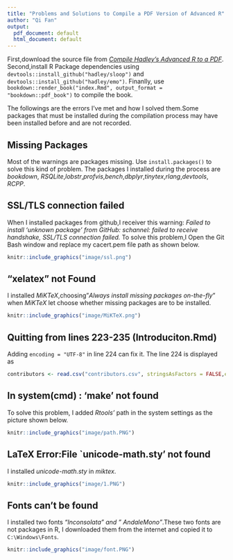```yaml
---
title: "Problems and Solutions to Compile a PDF Version of Advanced R"
author: "Qi Fan"
output:
  pdf_document: default
  html_document: default
---
```


First,download the source file from [*Compile Hadley’s Advanced R to a PDF*](http://brettklamer.com/diversions/statistical/compile-hadleys-advanced-r-programming-to-a-pdf/). 
Second,install R Package dependencies using `devtools::install_github("hadley/sloop")` and `devtools::install_github("hadley/emo")`. 
Finanlly, use `bookdown::render_book("index.Rmd", output_format = "bookdown::pdf_book")` to compile the book.

The followings are the errors I've met and how I solved them.Some packages that must be installed during the compilation process may have been installed before and are not recorded.

## Missing Packages

Most of the warnings are packages missing. Use `install.packages()` to solve this kind of problem. The packages I installed during the process are *bookdown*,
*RSQLite*,*lobstr*,*profvis*,*bench*,*dbplyr*,*tinytex*,*rlang*,*devtools*,
*RCPP*.

## SSL/TLS connection failed

When I installed packages from github,I receiver this warning:
*Failed to install 'unknown package' from GitHub:*
*schannel: failed to receive handshake, SSL/TLS connection failed.*
To solve this problem,I Open the Git Bash window and replace my cacert.pem file path as shown below.

```r
knitr::include_graphics("image/ssl.png")
```

## "xelatex" not Found

I installed *MiKTeX*,choosing"*Always install missing packages on-the-fly*" when *MiKTeX* let choose whether missing packages are to be installed.


```r
knitr::include_graphics("image/MiKTeX.png")
```

## Quitting from lines 223-235 (Introduciton.Rmd)

Adding `encoding = "UTF-8"` in line 224 can fix it. The line 224 is displayed as
```r
contributors <- read.csv("contributors.csv", stringsAsFactors = FALSE,encoding = "UTF-8")
```

## In system(cmd) : 'make' not found

To solve this problem, I added *Rtools'* path in the system settings as the picture shown below.
```r
knitr::include_graphics("image/path.PNG")
```

## LaTeX Error:File `unicode-math.sty' not found

I installed  *unicode-math.sty* in *miktex*.
```r
knitr::include_graphics("image/1.PNG")
```

## Fonts can't be found

I installed two fonts  *"Inconsolata" and " AndaleMono"*.These two fonts are not packages in R, I downloaded them from the internet and copied it to `C:\Windows\Fonts`.

```r
knitr::include_graphics("image/font.PNG")
```
